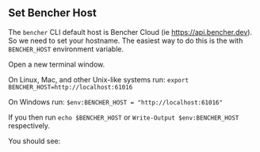 
## Set Bencher Host

The `bencher` CLI default host is Bencher Cloud (ie https://api.bencher.dev).
So we need to set your hostname. The easiest way to do this is the with `BENCHER_HOST` environment variable.

Open a new terminal window.

On Linux, Mac, and other Unix-like systems run: `export BENCHER_HOST=http://localhost:61016`

On Windows run: `$env:BENCHER_HOST = "http://localhost:61016"`

If you then run `echo $BENCHER_HOST` or `Write-Output $env:BENCHER_HOST` respectively.

You should see:

<DockerBencherHostOutput />